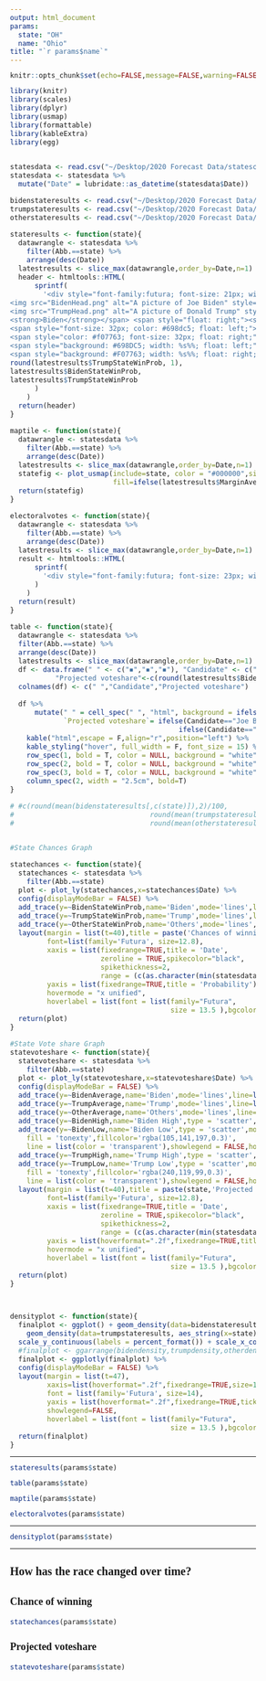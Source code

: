 ```yaml
---
output: html_document
params:
  state: "OH"
  name: "Ohio"
title: "`r params$name`"
---
```

<style type="text/css">

body{ /* Normal  */
      font-size: 12px;
  }
td {  /* Table  */
  font-size: 14px;
  font-family: "Futura"
}
h1.title {
  font-size: 37px;
  font-family: "Futura";
}
h1 { /* Header 1 */
  font-size: 20px;
  font-weight: bold;
  font-family: "Futura";
}
h2 { /* Header 2 */
    font-size: 22px;
}
h3 { /* Header 3 */
  font-size: 18px;
  font-family: "Futura";
}
code.r{ /* Code block */
    font-size: 12px;
}
pre { /* Code block - determines code spacing between lines */
    font-size: 14px;
}


</style>

<style>
  .col2 {
    columns: 2 200px;         /* number of columns and width in pixels*/
    -webkit-columns: 2 200px; /* chrome, safari */
    -moz-columns: 2 200px;    /* firefox */
  }
  .col3 {
    columns: 3 100px;
    -webkit-columns: 3 100px;
    -moz-columns: 3 100px;
  }
</style>


```r
knitr::opts_chunk$set(echo=FALSE,message=FALSE,warning=FALSE)

```


```r
library(knitr)
library(scales)
library(dplyr)
library(usmap)
library(formattable)
library(kableExtra)
library(egg)


statesdata <- read.csv("~/Desktop/2020 Forecast Data/statescsv.csv")
statesdata <- statesdata %>%
  mutate("Date" = lubridate::as_datetime(statesdata$Date))

bidenstateresults <- read.csv("~/Desktop/2020 Forecast Data/bidenstateresults.csv")
trumpstateresults <- read.csv("~/Desktop/2020 Forecast Data/trumpstateresults.csv")
otherstateresults <- read.csv("~/Desktop/2020 Forecast Data/otherstateresults.csv")

stateresults <- function(state){
  datawrangle <- statesdata %>%
    filter(Abb.==state) %>%
    arrange(desc(Date))
  latestresults <- slice_max(datawrangle,order_by=Date,n=1)
  header <- htmltools::HTML(
      sprintf(
        '<div style="font-family:futura; font-size: 21px; width: 800px; float: left;">
<img src="BidenHead.png" alt="A picture of Joe Biden" style="width:75px;height:92px;float: left;"/>
<img src="TrumpHead.png" alt="A picture of Donald Trump" style="width:70px;height:92px;float: right;"/>
<strong>Biden</strong></span> <span style="float: right;"><strong>Trump</strong></span> <br /> 
<span style="font-size: 32px; color: #698dc5; float: left;"><strong>%s%%</strong></span> 
<span style="color: #f07763; font-size: 32px; float: right;"><strong>%s%%</strong></span><br clear="all" /> 
<span style="background: #698DC5; width: %s%%; float: left;">&nbsp;</span> 
<span style="background: #F07763; width: %s%%; float: right;">&nbsp;</span></div>',round(latestresults$BidenStateWinProb, 1),
round(latestresults$TrumpStateWinProb, 1),
latestresults$BidenStateWinProb,
latestresults$TrumpStateWinProb
      )
    )
  return(header)
}

maptile <- function(state){
  datawrangle <- statesdata %>%
    filter(Abb.==state) %>%
    arrange(desc(Date))
  latestresults <- slice_max(datawrangle,order_by=Date,n=1)
  statefig <- plot_usmap(include=state, color = "#000000",size=1.15,
                         fill=ifelse(latestresults$MarginAverage<0,"#698DC5","#F07763"))
  return(statefig)
}

electoralvotes <- function(state){
  datawrangle <- statesdata %>%
    filter(Abb.==state) %>%
    arrange(desc(Date))
  latestresults <- slice_max(datawrangle,order_by=Date,n=1)
  result <- htmltools::HTML(
      sprintf(
        '<div style="font-family:futura; font-size: 23px; width: 150px; text-align: center;"><span style="font-size:95px;font-weight:bold;text-align: center;">%s</span><br/> Electoral Votes</div>',latestresults$EV.s
      )
    )
  return(result)
}

table <- function(state){
  datawrangle <- statesdata %>%
  filter(Abb.==state) %>%
  arrange(desc(Date))
  latestresults <- slice_max(datawrangle,order_by=Date,n=1)
  df <- data.frame(" " <- c("◾","◾","◾"), "Candidate" <- c("Joe Biden","Donald Trump","Others"),
           "Projected voteshare"<-c(round(latestresults$BidenAverage,2),round(latestresults$TrumpAverage,2),round(latestresults$OtherAverage,2)))
  colnames(df) <- c(" ","Candidate","Projected voteshare")
  
  df %>%
      mutate(" " = cell_spec(" ", "html", background = ifelse(Candidate=="Joe Biden", "#698DC5", ifelse(Candidate=="Donald Trump","#F07763","#cf9800"))),
             `Projected voteshare`= ifelse(Candidate=="Joe Biden",color_bar("#cdcefa")(`Projected voteshare`),
                                         ifelse(Candidate=="Donald Trump",color_bar("#fcc7c0")(`Projected voteshare`),color_bar("#f7e3ab")(`Projected voteshare`)))) %>%
    kable("html",escape = F,align="r",position="left") %>%
    kable_styling("hover", full_width = F, font_size = 15) %>%
    row_spec(1, bold = T, color = NULL, background = "white", align="r") %>%
    row_spec(2, bold = T, color = NULL, background = "white", align="r") %>%
    row_spec(3, bold = T, color = NULL, background = "white", align="r") %>%
    column_spec(2, width = "2.5cm", bold=T)
}

# #c(round(mean(bidenstateresults[,c(state)]),2)/100,
#                                 round(mean(trumpstateresults[,c(state)]),2)/100,
#                                 round(mean(otherstateresults[,c(state)]),2)/100))


#State Chances Graph

statechances <- function(state){
  statechances <- statesdata %>%
    filter(Abb.==state)
  plot <- plot_ly(statechances,x=statechances$Date) %>%
  config(displayModeBar = FALSE) %>%
  add_trace(y=~BidenStateWinProb,name='Biden',mode='lines',line=list(color='rgb(105,141,197)',width=2.84)) %>%
  add_trace(y=~TrumpStateWinProb,name='Trump',mode='lines',line=list(color='rgb(240,119,99)',width=2.84)) %>%
  add_trace(y=~OtherStateWinProb,name='Others',mode='lines',line=list(color='rgb(207,152,0)',width=2.84)) %>%
  layout(margin = list(t=40),title = paste('Chances of winning',state,'over time'),
         font=list(family='Futura', size=12.8),
         xaxis = list(fixedrange=TRUE,title = 'Date',
                      zeroline = TRUE,spikecolor="black",
                      spikethickness=2,
                      range = (c(as.character(min(statesdata$Date)),"2020-08-04 00:38:14"))),
         yaxis = list(fixedrange=TRUE,title = 'Probability'),
         hovermode = "x unified",
         hoverlabel = list(font = list(family="Futura",
                                       size = 13.5 ),bgcolor='white'))
  return(plot)
}

#State Vote share Graph
statevoteshare <- function(state){
  statevoteshare <- statesdata %>%
    filter(Abb.==state)
  plot <- plot_ly(statevoteshare,x=statevoteshare$Date) %>%
  config(displayModeBar = FALSE) %>%
  add_trace(y=~BidenAverage,name='Biden',mode='lines',line=list(color='rgb(105,141,197)',width=2.84),hoverinfo="y") %>%
  add_trace(y=~TrumpAverage,name='Trump',mode='lines',line=list(color='rgb(240,119,99)',width=2.84),hoverinfo="y") %>%
  add_trace(y=~OtherAverage,name='Others',mode='lines',line=list(color='rgb(207,152,0)',width=2.84),hoverinfo="y") %>%
  add_trace(y=~BidenHigh,name='Biden High',type = 'scatter',mode='lines',line = list(color = 'transparent'),showlegend = FALSE,hoverinfo='none') %>%
  add_trace(y=~BidenLow,name='Biden Low',type = 'scatter',mode='lines',
    fill = 'tonexty',fillcolor='rgba(105,141,197,0.3)',
    line = list(color = 'transparent'),showlegend = FALSE,hoverinfo='none') %>%
  add_trace(y=~TrumpHigh,name='Trump High',type = 'scatter',mode='lines',line = list(color = 'transparent'),showlegend = FALSE,hoverinfo='none') %>%
  add_trace(y=~TrumpLow,name='Trump Low',type = 'scatter',mode='lines',
    fill = 'tonexty',fillcolor='rgba(240,119,99,0.3)',
    line = list(color = 'transparent'),showlegend = FALSE,hoverinfo='none') %>%
  layout(margin = list(t=40),title = paste(state,'Projected voteshare over time'),
         font=list(family='Futura', size=12.8),
         xaxis = list(fixedrange=TRUE,title = 'Date',
                      zeroline = TRUE,spikecolor="black",
                      spikethickness=2,
                      range = (c(as.character(min(statesdata$Date)),"2020-08-04 00:38:14"))),
         yaxis = list(hoverformat=".2f",fixedrange=TRUE,title = 'Probability'),
         hovermode = "x unified",
         hoverlabel = list(font = list(family="Futura",
                                       size = 13.5 ),bgcolor='white'))
  return(plot)
}



densityplot <- function(state){
  finalplot <- ggplot() + geom_density(data=bidenstateresults, aes_string(x=state),color="darkblue", fill="#698DC5",alpha=0.5) + 
    geom_density(data=trumpstateresults, aes_string(x=state),color="darkred", fill="#F07763",alpha=0.5) + xlab("Percent % voteshare") + ylab("Density") +
  scale_y_continuous(labels = percent_format()) + scale_x_continuous() + ggtitle(paste("The Possible Results in",state)) #geom_density(data=otherstateresults, aes(x=otherstateresults[,c(state)]),color="#cf9800", fill="#f7e3ab")
  #finalplot <- ggarrange(bidendensity,trumpdensity,otherdensity,ncol=1)
  finalplot <- ggplotly(finalplot) %>%
  config(displayModeBar = FALSE) %>%
  layout(margin = list(t=47),
         xaxis=list(hoverformat=".2f",fixedrange=TRUE,size=14),
         font = list(family='Futura', size=14),
         yaxis = list(hoverformat=".2f",fixedrange=TRUE,tickfont = list(size = 14)),
         showlegend=FALSE,
         hoverlabel = list(font = list(family="Futura",
                                       size = 13.5 ),bgcolor='white'))
  return(finalplot)
}


```

---

```r
stateresults(params$state)
```

<div class = "row">
<div class = "col-sm-4">

```r
table(params$state)
```

</div>

<div class = "col-sm-4">
```r
maptile(params$state)
```

</div>

<div class = "col-sm-4">
```r
electoralvotes(params$state)
```

</div>

</div>

---

```r
densityplot(params$state)
```

---

# How has the race changed over time?

##  {.tabset .tabset-fade .tabset-pills}

### Chance of winning

```r
statechances(params$state)
```

### Projected voteshare

```r
statevoteshare(params$state)
```

##
